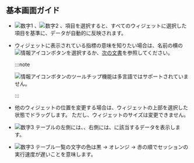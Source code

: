 ## 基本画面ガイド

<Xclude product="mssql"><ProdImg img='db-compare-count-trend.png' desc='カウント推移' /></Xclude>

<InDoc product="mssql"><ImgLang img='db-compare-count-trend-mssql-v2.png' desc='カウント推移' /></InDoc>

- ![数字1](/img/number-01.png) <Cmdname sid="TTL06202" className="uitext" />、![数字2](/img/number-02.png) <Cmdname sid="TTL06203" className="uitext" />、<Cmdname sid="instance" className="uitext" />項目を選択すると、すべてのウィジェットに選択した項目を基準に、データが自動的に反映されます。

- ウィジェットに表示されている指標の意味を知りたい場合は、名前の横の![情報アイコン](/img/ic-info-circle.svg)ボタンを選択するか、[次の文書](metrics-data-list)を参照してください。

  :::note

  ![情報アイコン](/img/ic-info-circle.svg)ボタンのツールチップ機能は多言語ではサポートされていません。

  :::

- 他のウィジェットの位置を変更する場合は、ウィジェットの上部を選択した状態でドラッグします。 ただし、ウィジェットのサイズは変更できません。

- ![数字3](/img/number-03.png) <Cmdname sid="active_sessions" className="uitext" />テーブルの左側には、<Cmdname sid="TTL06202" className="uitext" />、右側には、<Cmdname sid="TTL06203" className="uitext" />に該当するデータを表示します。

- ![数字3](/img/number-03.png) <Cmdname sid="active_sessions" className="uitext" />テーブル一覧の文字の色は黒 → <span class='slow'>オレンジ</span> → <span class='vslow'>赤</span>の順でセッションの実行速度が遅いことを意味します。
